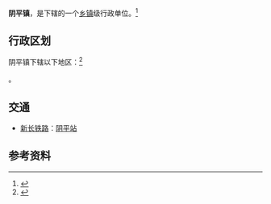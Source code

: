 {{中国乡级行政区|37/04/04/101/000}}

'''阴平镇'''，是{{PRC admin/fullname|37/04/04/101/000|3}}下辖的一个[[乡镇|乡镇]]级行政单位。<ref>{{PRC admin/ref sgc|{{PRC admin/parent|37/04/04/101/000}}}}</ref>

== 行政区划 ==
阴平镇下辖以下地区：<ref>{{PRC admin/ref sgc|37/04/04/101/000}}</ref>

{{PRC admin/children|37/04/04/101/000}}。

== 交通 ==
* {{rint|cn|CRH}}[[新长铁路|新长铁路]]：[[阴平站|阴平站]]

== 参考资料 ==
{{reflist}}

{{PRC admin/navcat|37/04/04/101/000}}